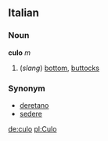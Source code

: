 ==Italian==
===Noun===
'''culo''' ''m''

# (''slang'') [[bottom]], [[buttock]]s

===Synonym===
*[[deretano]]
*[[sedere]]

[[de:culo]]
[[pl:Culo]]